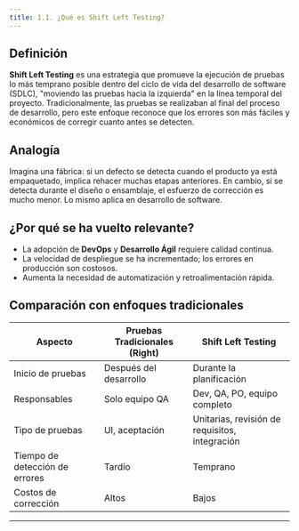 ```yaml
---
title: 1.1. ¿Qué es Shift Left Testing?
---
```


## Definición

**Shift Left Testing** es una estrategia que promueve la ejecución de pruebas lo más temprano posible dentro del ciclo de vida del desarrollo de software (SDLC), "moviendo las pruebas hacia la izquierda" en la línea temporal del proyecto. Tradicionalmente, las pruebas se realizaban al final del proceso de desarrollo, pero este enfoque reconoce que los errores son más fáciles y económicos de corregir cuanto antes se detecten.

## Analogía

Imagina una fábrica: si un defecto se detecta cuando el producto ya está empaquetado, implica rehacer muchas etapas anteriores. En cambio, si se detecta durante el diseño o ensamblaje, el esfuerzo de corrección es mucho menor. Lo mismo aplica en desarrollo de software.

## ¿Por qué se ha vuelto relevante?

* La adopción de **DevOps** y **Desarrollo Ágil** requiere calidad continua.
* La velocidad de despliegue se ha incrementado; los errores en producción son costosos.
* Aumenta la necesidad de automatización y retroalimentación rápida.

## Comparación con enfoques tradicionales

| Aspecto                        | Pruebas Tradicionales (Right) | Shift Left Testing                             |
| ------------------------------ | ----------------------------- | ---------------------------------------------- |
| Inicio de pruebas              | Después del desarrollo        | Durante la planificación                       |
| Responsables                   | Solo equipo QA                | Dev, QA, PO, equipo completo                   |
| Tipo de pruebas                | UI, aceptación                | Unitarias, revisión de requisitos, integración |
| Tiempo de detección de errores | Tardío                        | Temprano                                       |
| Costos de corrección           | Altos                         | Bajos                                          |

---
